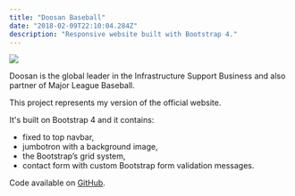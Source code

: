 ```yaml
---
title: "Doosan Baseball"
date: "2018-02-09T22:10:04.284Z"
description: "Responsive website built with Bootstrap 4."
---
```


<Img
  src="/images/posts/doosan.png"
  width={2154}
  height={1232}
  caption="doosan-baseball project"
/>

Doosan is the global leader in the Infrastructure Support Business and also partner of Major League Baseball.

This project represents my version of the official website.

It's built on Bootstrap 4 and it contains:

- fixed to top navbar,
- jumbotron with a background image,
- the Bootstrap’s grid system,
- contact form with custom Bootstrap form validation messages.

Code available on [GitHub](https://github.com/eneax/doosan-baseball).
